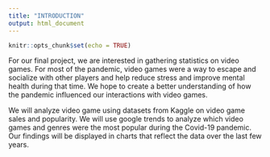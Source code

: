 ```yaml
---
title: "INTRODUCTION"
output: html_document
---
```


```r
knitr::opts_chunk$set(echo = TRUE)
```

For our final project, we are interested in gathering statistics on video games. For most of the pandemic, video games were a way to escape and socialize with other players and help reduce stress and improve mental health during that time. We hope to create a better understanding of how the pandemic influenced our interactions with video games.

We will analyze video game using datasets from Kaggle on video game sales and popularity. We will use google trends to analyze which video games and genres were the most popular during the Covid-19 pandemic. Our findings will be displayed in charts that reflect the data over the last few years.
